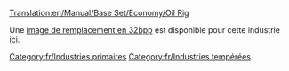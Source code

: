[[Translation:en/Manual/Base Set/Economy/Oil Rig]]

{{fr/Industries|image=Oilrig.png
|nom=Plateforme pétrolière
|climats=[[fr/Manual/Climat#Tempéré|Tempéré]].
|accepte=[[fr/Manual/Base Set/Economy/Passagers|Passagers]].
|produit=[[fr/Manual/Base Set/Economy/Pétrole|Pétrole]], [[fr/Manual/Base Set/Economy/Passagers|Passagers]].
|notes=Absent des autres [[fr/Manual/Climat|climats]]. A un [[fr/Manual/Aéroports#Héliport|héliport]] et des [[fr/Trash/Docks|docks]] que toutes les [[fr/Manual/Compagnie de transport|compagnies]] peuvent utiliser.
}}

Une [[en/Archive/Old 32bpp/32bit Graphics Development#User Info|image de remplacement en 32bpp]] est disponible pour cette industrie [[en/List of downloadable 32bpp tars|ici]].

[[Category:fr/Industries primaires]]
[[Category:fr/Industries tempérées]]
